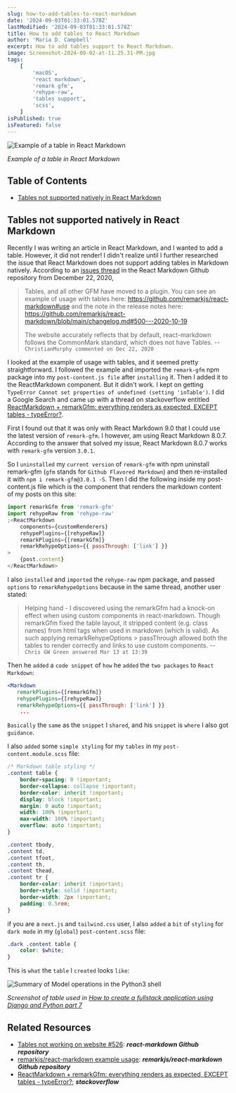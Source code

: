 ```yaml
---
slug: how-to-add-tables-to-react-markdown
date: '2024-09-03T01:33:01.578Z'
lastModified: '2024-09-03T01:33:01.578Z'
title: How to add tables to React Markdown
author: 'Maria D. Campbell'
excerpt: How to add tables support to React Markdown.
image: Screenshot-2024-09-02-at-11.25.31-PM.jpg
tags:
    [
        'macOS',
        'react markdown',
        'remark gfm',
        'rehype-raw',
        'tables support',
        'scss',
    ]
isPublished: true
isFeatured: false
---
```


![Example of a table in React Markdown](Screenshot-2024-09-02-at-11.25.31-PM.jpg)

_Example of a table in React Markdown_

## Table of Contents

-   [Tables not supported natively in React Markdown](#tables-not-supported-natively-in-react-markdown)

## Tables not supported natively in React Markdown

Recently I was writing an article in React Markdown, and I wanted to add a
table. However, it did not render! I didn't realize until I further researched
the issue that React Markdown does not support adding tables in Markdown
natively. According to an
[issues thread](https://github.com/remarkjs/react-markdown/issues/526) in the
React Markdown Github repository from December 22, 2020,

> Tables, and all other GFM have moved to a plugin. You can see an example of
> usage with tables here: https://github.com/remarkjs/react-markdown#use and the
> note in the release notes here:
> https://github.com/remarkjs/react-markdown/blob/main/changelog.md#500---2020-10-19
>
> The website accurately reflects that by default, react-markdown follows the
> CommonMark standard, which does not have Tables. --
> `ChristianMurphy commented on Dec 22, 2020`

I looked at the example of usage with tables, and it seemed pretty
straightforward. I followed the example and imported the `remark-gfm` npm
package into my `post-content.js file` after `installing` it. Then I added it to
the ReactMarkdown component. But it didn't work. I kept on getting
`TypeError Cannot set properties of undefined (setting 'inTable')`. I did a
Google Search and came up with a thread on stackoverflow entitled
[ReactMarkdown + remarkGfm: everything renders as expected, EXCEPT tables - typeError?](https://stackoverflow.com/questions/77138105/reactmarkdown-remarkgfm-everything-renders-as-expected-except-tables-typee/77172599#77172599).

First I found out that it was only with React Markdown 9.0 that I could use the
latest version of `remark-gfm`. I however, am using React Markdown 8.0.7.
According to the answer that solved my issue, React Markdown 8.0.7 works with
`remark-gfm` version `3.0.1`.

So I `uninstalled` my `current version` of `remark-gfm` with npm uninstall
remark-gfm (`gfm` stands for `Github Flavored Markdown`) and then re-installed
it with `npm i remark-gfm@3.0.1 -S`. Then I did the following inside my
post-content.js file which is the component that renders the markdown content of
my posts on this site:

```jsx
import remarkGfm from 'remark-gfm'
import rehypeRaw from 'rehype-raw'
;<ReactMarkdown
	components={customRenderers}
	rehypePlugins={[rehypeRaw]}
	remarkPlugins={[remarkGfm]}
	remarkRehypeOptions={{ passThrough: ['link'] }}
>
	{post.content}
</ReactMarkdown>
```

I also `installed` and `imported` the `rehype-raw` npm package, and passed
`options` to `remarkRehypeOptions` because in the same thread, another user
stated:

> Helping hand - I discovered using the remarkGfm had a knock-on effect when
> using custom components in react-markdown. Though remarkGfm fixed the table
> layout, it stripped content (e.g. class names) from html tags when used in
> markdown (which is valid). As such applying remarkRehypeOptions > passThrough
> allowed both the tables to render correctly and links to use custom
> components. -- `Chris GW Green answered Mar 13 at 13:39`

Then he `added` a `code snippet` of `how` he `added` the `two packages` to
`React Markdown`:

```jsx
<Markdown
   remarkPlugins={[remarkGfm]}
   rehypePlugins={[rehypeRaw]}
   remarkRehypeOptions={{ passThrough: ['link'] }}
    ...
```

`Basically` the `same` as the `snippet` I `shared`, and his `snippet` is `where`
I also got `guidance`.

I also `added` some `simple styling` for my `tables` in my
`post-content.module.scss` file:

```scss
/* Markdown table styling */
.content table {
	border-spacing: 0 !important;
	border-collapse: collapse !important;
	border-color: inherit !important;
	display: block !important;
	margin: 0 auto !important;
	width: 100% !important;
	max-width: 100% !important;
	overflow: auto !important;
}

.content tbody,
.content td,
.content tfoot,
.content th,
.content thead,
.content tr {
	border-color: inherit !important;
	border-style: solid !important;
	border-width: 2px !important;
	padding: 0.5rem;
}
```

if you are a `next.js` and `tailwind.css` user, I also `added` a `bit` of
`styling` for `dark mode` in my (`global`) `post-content.scss` file:

```scss
.dark .content table {
	color: $white;
}
```

This is `what` the `table` I `created` looks `like`:

![Summary of Model operations in the Python3 shell](Screenshot-2024-09-02-at-11.25.31-PM.jpg)

_Screenshot of table used in
[How to create a fullstack application using Django and Python part 7](/blog/how-to-create-a-fullstack-application-using-django-and-python-part-7)_

## Related Resources

-   [Tables not working on website #526](https://github.com/remarkjs/react-markdown/issues/526):
    **_react-markdown Github repository_**
-   [remarkjs/react-markdown example usage](https://github.com/remarkjs/react-markdown#use):
    **_remarkjs/react-markdown Github repository_**
-   [ReactMarkdown + remarkGfm: everything renders as expected, EXCEPT tables - typeError?](https://stackoverflow.com/questions/77138105/reactmarkdown-remarkgfm-everything-renders-as-expected-except-tables-typee/77172599#77172599);
    **_stackoverflow_**
